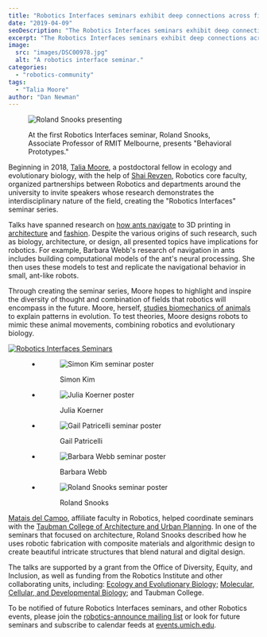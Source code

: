```yaml
---
title: "Robotics Interfaces seminars exhibit deep connections across fields"
date: "2019-04-09"
seoDescription: "The Robotics Interfaces seminars exhibit deep connections across fields."
excerpt: "The Robotics Interfaces seminars exhibit deep connections across fields."
image:
  src: "images/DSC00978.jpg"
  alt: "A robotics interface seminar."
categories:
  - "robotics-community"
tags:
  - "Talia Moore"
author: "Dan Newman"
---
```


<figure>

![Roland Snooks presenting](images/DSC00978-1024x683.jpg)

<figcaption>

At the first Robotics Interfaces seminar, Roland Snooks, Associate Professor of RMIT Melbourne, presents "Behavioral Prototypes."

</figcaption>

</figure>

Beginning in 2018, [Talia Moore](https://2024.robotics.umich.edu/profile/talia-moore/ "Talia Moore"), a postdoctoral fellow in ecology and evolutionary biology, with the help of [Shai Revzen](https://2024.robotics.umich.edu/profile/shai-revzen/), Robotics core faculty, organized partnerships between Robotics and departments around the university to invite speakers whose research demonstrates the interdisciplinary nature of the field, creating the "Robotics Interfaces" seminar series.

Talks have spanned research on [how ants navigate](http://blog.inf.ed.ac.uk/insectrobotics/research/) to 3D printing in [architecture](http://www.rolandsnooks.com) and [fashion](https://www.juliakoerner.com). Despite the various origins of such research, such as biology, architecture, or design, all presented topics have implications for robotics. For example, Barbara Webb's research of navigation in ants includes building computational models of the ant's neural processing. She then uses these models to test and replicate the navigational behavior in small, ant-like robots.



Through creating the seminar series, Moore hopes to highlight and inspire the diversity of thought and combination of fields that robotics will encompass in the future. Moore, herself, [studies biomechanics of animals](https://www.moorebiomechanics.com) to explain patterns in evolution. To test theories, Moore designs robots to mimic these animal movements, combining robotics and evolutionary biology.

[![Robotics Interfaces Seminars](images/31364568067_37e9320c9e_z.jpg)](https://www.flickr.com/photos/umrobotics/albums/72157707014557175 "Robotics Interfaces Seminars")
<script async src="//embedr.flickr.com/assets/client-code.js" charset="utf-8"></script>

 

<figure>

- <figure>
    
    ![Simon Kim seminar poster](images/kim-opt-792x1024.jpg)
    
    <figcaption>
    
    Simon Kim
    
    </figcaption>
    
    </figure>
    
- <figure>
    
    ![Julia Koerner poster](images/koerner-opt-792x1024.jpg)
    
    <figcaption>
    
    Julia Koerner
    
    </figcaption>
    
    </figure>
    
- <figure>
    
    ![Gail Patricelli seminar poster](images/patricelli-opt-793x1024.jpg)
    
    <figcaption>
    
    Gail Patricelli
    
    </figcaption>
    
    </figure>
    
- <figure>
    
    ![Barbara Webb seminar poster](images/interfaces-seminar-webb-opt-792x1024.jpg)
    
    <figcaption>
    
    Barbara Webb
    
    </figcaption>
    
    </figure>
    
- <figure>
    
    ![Roland Snooks seminar poster](images/snooks-mesh-opt-792x1024.jpg)
    
    <figcaption>
    
    Roland Snooks
    
    </figcaption>
    
    </figure>
    



</figure>

[Matais del Campo](https://2024.robotics.umich.edu/profile/matias-del-campo/), affiliate faculty in Robotics, helped coordinate seminars with the [Taubman College of Architecture and Urban Planning](https://taubmancollege.umich.edu). In one of the seminars that focused on architecture, Roland Snooks described how he uses robotic fabrication with composite materials and algorithmic design to create beautiful intricate structures that blend natural and digital design.

The talks are supported by a grant from the Office of Diversity, Equity, and Inclusion, as well as funding from the Robotics Institute and other collaborating units, including: [Ecology and Evolutionary Biology;](https://lsa.umich.edu/eeb) [Molecular, Cellular, and Developmental Biology](https://lsa.umich.edu/mcdb); and Taubman College.  

To be notified of future Robotics Interfaces seminars, and other Robotics events, please join the [robotics-announce mailing list](https://mcommunity.umich.edu/#group:robotics-announce) or look for future seminars and subscribe to calendar feeds at [events.umich.edu](https://events.umich.edu/list?filter=sponsors:3998,&range=2019-01-23).
